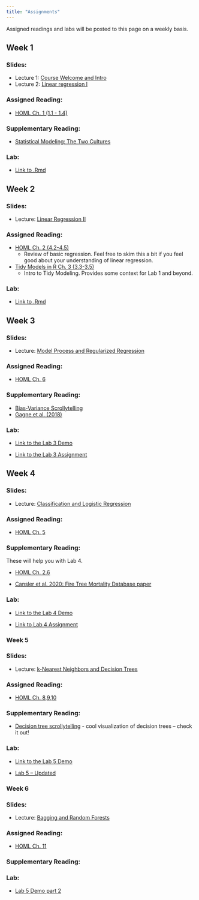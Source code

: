 ```yaml
---
title: "Assignments"
---
```


<p style="color: #ba5e00">

Assigned readings and labs will be posted to this page on a weekly basis.

</p>

## Week 1

### Slides:

-   Lecture 1: [Course Welcome and Intro](https://docs.google.com/presentation/d/19t56kmk_K23At31wD8-u_MRKOtari-qHw5b3KCD4ReU/edit?usp=sharing)
-   Lecture 2: [Linear regression I](https://github.com/MaRo406/eds-232-machine-learning/blob/main/slides/Week1_slides_Regression%20I%20.pdf)

### Assigned Reading:

-   [HOML Ch. 1 (1.1 - 1.4)](https://bradleyboehmke.github.io/HOML/intro.html)

### Supplementary Reading:

-   [Statistical Modeling: The Two Cultures](https://projecteuclid.org/journals/statistical-science/volume-16/issue-3/Statistical-Modeling--The-Two-Cultures-with-comments-and-a/10.1214/ss/1009213726.full)

### Lab:

-   [Link to .Rmd](https://github.com/MaRo406/eds-232-machine-learning/blob/main/Lab1.Rmd)

## Week 2

### Slides:

-   Lecture: [Linear Regression II](https://github.com/MaRo406/eds-232-machine-learning/blob/main/docs/slides/Week2_slides_Regression%20II.pdf)

### Assigned Reading:

-   [HOML Ch. 2 (4.2-4.5)](https://bradleyboehmke.github.io/HOML/linear-regression.html#simple-linear-regression)
    -   Review of basic regression. Feel free to skim this a bit if you feel good about your understanding of linear regression.
-   [Tidy Models in R Ch. 3 (3.3-3.5)](https://www.tmwr.org/base-r.html#tidiness-modeling)
    -   Intro to Tidy Modeling. Provides some context for Lab 1 and beyond.

### Lab:

-   [Link to .Rmd](https://github.com/MaRo406/eds-232-machine-learning/blob/main/Lab2.Rmd)

## Week 3

### Slides:

-   Lecture: [Model Process and Regularized Regression](https://ucsb.box.com/s/qepqy1ndet8x51ym6rrv51y09k6qbug1)

### Assigned Reading:

-   [HOML Ch. 6](https://bradleyboehmke.github.io/HOML/regularized-regression.html)

### Supplementary Reading:

-   [Bias-Variance Scrollytelling](https://mlu-explain.github.io/bias-variance/)
-   [Gagne et al. (2018)](https://ucsb.box.com/s/w92iwiyspdjnuoam4yjzvkzbg6qi0t4q)

### Lab:

-   [Link to the Lab 3 Demo](https://github.com/MaRo406/eds-232-machine-learning/blob/main/Lab3_Demo.Rmd)

-   [Link to the Lab 3 Assignment](https://github.com/MaRo406/eds-232-machine-learning/blob/main/Lab3.Rmd)

## Week 4

### Slides:

-   Lecture: [Classification and Logistic Regression](https://ucsb.box.com/s/k9vnorvgepeny78ulvku6tjqxrw8djkt)

### Assigned Reading:

-   [HOML Ch. 5](https://bradleyboehmke.github.io/HOML/logistic-regression.html)

### Supplementary Reading:

These will help you with Lab 4.

-   [HOML Ch. 2.6](https://bradleyboehmke.github.io/HOML/process.html#model-eval)

-   [Cansler et al. 2020: Fire Tree Mortality Database paper](https://www.nature.com/articles/s41597-020-0522-7)

### Lab:

-   [Link to the Lab 4 Demo](https://raw.githubusercontent.com/MaRo406/eds-232-machine-learning/44053f8cfa4392d0a10edad2b4b3c1df83e7106e/Lab4_Demo.Rmd)

-   [Link to Lab 4 Assignment](https://github.com/MaRo406/eds-232-machine-learning/blob/main/Lab4.Rmd)

### Week 5

### Slides:

-   Lecture: [k-Nearest Neighbors and Decision Trees](https://ucsb.box.com/s/ghfshuqf4isbu4kswigi3gtoehzszb30)

### Assigned Reading:

-   [HOML Ch. 8,9,10](https://bradleyboehmke.github.io/HOML/knn.html)

### Supplementary Reading:

-   [Decision tree scrollytelling](http://www.r2d3.us/visual-intro-to-machine-learning-part-1/) - cool visualization of decision trees -- check it out!

### Lab:

-   [Link to the Lab 5 Demo](https://github.com/MaRo406/eds-232-machine-learning/blob/main/Lab5_Demo.Rmd)

-   [Lab 5 -- Updated](https://github.com/MaRo406/eds-232-machine-learning/blob/main/Lab5_update.Rmd)

### Week 6

### Slides:

-   Lecture: [Bagging and Random Forests](https://ucsb.box.com/s/j6oxm4gct9uy1xxhv0zk42tzeqod456i)

### Assigned Reading:

-   [HOML Ch. 11](https://bradleyboehmke.github.io/HOML/random-forest.html)

### Supplementary Reading:

### Lab: 

-   [Lab 5 Demo part 2](https://github.com/MaRo406/eds-232-machine-learning/blob/main/Lab5_Demo2.Rmd)

<!-- \### Assignment materials and dates -->

<!-- | Assignment materials | Assigned | Due date | -->

<!-- |----------------------|----------|----------| -->

<!-- | Link                 |          |          | -->

<!-- ###  -->

